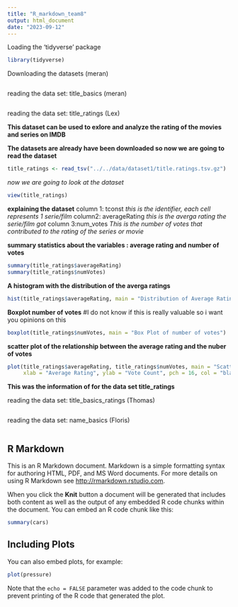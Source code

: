 ```yaml
---
title: "R_markdown_team8"
output: html_document
date: "2023-09-12"
---
```

Loading the 'tidyverse' package

```r
library(tidyverse)
```

Downloading the datasets (meran)

```r

```


reading the data set: title_basics (meran)

```r

```


reading the data set: title_ratings (Lex)

**This dataset can be used to exlore and analyze the rating of the movies and series on IMDB**

**The datasets are already have been downloaded so now we are going to read the dataset**

```r
title_ratings <- read_tsv("../../data/dataset1/title.ratings.tsv.gz")
```
*now we are going to look at the dataset*
```r
view(title_ratings)
```

**explaining the dataset** 
column 1: tconst
*this is the identifier, each cell represents 1 serie/film*
column2: averageRating
*this is the averga rating the serie/film got*
column 3:num_votes
*This is the number of votes that contributed to the rating of the series or movie*

**summary statistics about the variables : average rating and number of votes**
```r
summary(title_ratings$averageRating)
summary(title_ratings$numVotes)

```

**A histogram with the distribution of the averga ratings**
```r
hist(title_ratings$averageRating, main = "Distribution of Average Ratings", xlab = "Average Rating")
```

**Boxplot number of votes** #I do not know if this is really valuable so i want you opinions on this
```r
boxplot(title_ratings$numVotes, main = "Box Plot of number of votes")
```

**scatter plot of the relationship between the average rating and the nuber of votes**
```r
plot(title_ratings$averageRating, title_ratings$numVotes, main = "Scatter Plot: Average Rating vs. Vote Count", 
     xlab = "Average Rating", ylab = "Vote Count", pch = 16, col = "black")
```

**This was the information of for the data set title_ratings**

reading the data set: title_basics_ratings (Thomas)

```r

```


reading the data set: name_basics (Floris)

```r

```

## R Markdown

This is an R Markdown document. Markdown is a simple formatting syntax for authoring HTML, PDF, and MS Word documents. For more details on using R Markdown see <http://rmarkdown.rstudio.com>.

When you click the **Knit** button a document will be generated that includes both content as well as the output of any embedded R code chunks within the document. You can embed an R code chunk like this:

```r
summary(cars)
```

## Including Plots

You can also embed plots, for example:

```r
plot(pressure)
```

Note that the `echo = FALSE` parameter was added to the code chunk to prevent printing of the R code that generated the plot.
